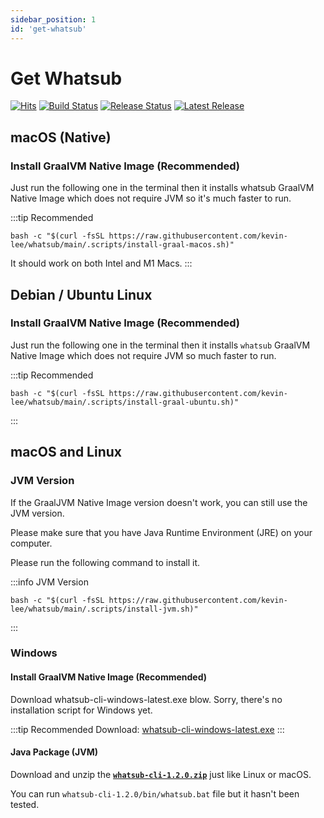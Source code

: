 ```yaml
---
sidebar_position: 1
id: 'get-whatsub'
---
```


# Get Whatsub

[![Hits](https://hits.seeyoufarm.com/api/count/incr/badge.svg?url=https%3A%2F%2Fwhatsub.kevinly.dev&count_bg=%2379C83D&title_bg=%23555555&icon=&icon_color=%23E7E7E7&title=hits&edge_flat=false)](https://hits.seeyoufarm.com)
[![Build Status](https://github.com/kevin-lee/whatsub/workflows/Build%20All/badge.svg)](https://github.com/kevin-lee/whatsub/actions?workflow=Build+All)
[![Release Status](https://github.com/kevin-lee/whatsub/workflows/Release/badge.svg)](https://github.com/kevin-lee/whatsub/actions?workflow=Release)
[![Latest Release](https://img.shields.io/github/v/release/kevin-lee/whatsub)](https://github.com/kevin-lee/whatsub/releases/latest)

## macOS (Native)

### Install GraalVM Native Image (Recommended)

Just run the following one in the terminal then it installs <Highlight color="#1877F2">whatsub</Highlight> GraalVM Native Image which does not require JVM so it's much faster to run.

:::tip Recommended
```shell
bash -c "$(curl -fsSL https://raw.githubusercontent.com/kevin-lee/whatsub/main/.scripts/install-graal-macos.sh)"
```
It should work on both Intel and M1 Macs.
:::

## Debian / Ubuntu Linux

### Install GraalVM Native Image (Recommended)

Just run the following one in the terminal then it installs `whatsub` GraalVM Native Image which does not require JVM so much faster to run.

:::tip Recommended
```shell
bash -c "$(curl -fsSL https://raw.githubusercontent.com/kevin-lee/whatsub/main/.scripts/install-graal-ubuntu.sh)"
```
:::

## macOS and Linux

### JVM Version

If the GraalJVM Native Image version doesn't work, you can still use the JVM version.

Please make sure that you have Java Runtime Environment (JRE) on your computer.

Please run the following command to install it.

:::info JVM Version
```shell
bash -c "$(curl -fsSL https://raw.githubusercontent.com/kevin-lee/whatsub/main/.scripts/install-jvm.sh)"
```
:::



### Windows
#### Install GraalVM Native Image (Recommended)


Download <Highlight color="#25c2a0">whatsub-cli-windows-latest.exe</Highlight> blow. Sorry, there's no installation script for Windows yet.

:::tip Recommended
Download: [whatsub-cli-windows-latest.exe](https://github.com/kevin-lee/whatsub/releases/download/v1.2.0/whatsub-cli-windows-latest.exe)
:::

#### Java Package (JVM)
Download and unzip the [**`whatsub-cli-1.2.0.zip`**](https://github.com/kevin-lee/whatsub/releases/download/v1.2.0/whatsub-cli-1.2.0.zip) just like Linux or macOS.

You can run `whatsub-cli-1.2.0/bin/whatsub.bat` file but it hasn't been tested.
